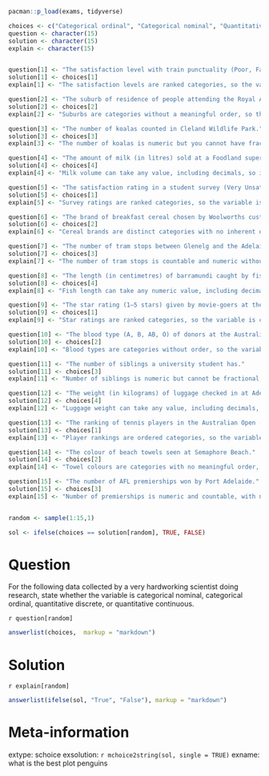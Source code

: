 ```r
pacman::p_load(exams, tidyverse)

choices <- c("Categorical ordinal", "Categorical nominal", "Quantitative discrete", "Quantitative continuous")
question <- character(15)
solution <- character(15)
explain <- character(15)


question[1] <- "The satisfaction level with train punctuality (Poor, Fair, Good, Very Good, Excellent)."
solution[1] <- choices[1]
explain[1] <- "The satisfaction levels are ranked categories, so the variable is categorical ordinal."

question[2] <- "The suburb of residence of people attending the Royal Adelaide Show."
solution[2] <- choices[2]
explain[2] <- "Suburbs are categories without a meaningful order, so the variable is categorical nominal."

question[3] <- "The number of koalas counted in Cleland Wildlife Park."
solution[3] <- choices[3]
explain[3] <- "The number of koalas is numeric but you cannot have fractions of a koala, so it is quantitative discrete."

question[4] <- "The amount of milk (in litres) sold at a Foodland supermarket per day."
solution[4] <- choices[4]
explain[4] <- "Milk volume can take any value, including decimals, so it is quantitative continuous."

question[5] <- "The satisfaction rating in a student survey (Very Unsatisfied, Unsatisfied, Neutral, Satisfied, Very Satisfied)."
solution[5] <- choices[1]
explain[5] <- "Survey ratings are ranked categories, so the variable is categorical ordinal."

question[6] <- "The brand of breakfast cereal chosen by Woolworths customers."
solution[6] <- choices[2]
explain[6] <- "Cereal brands are distinct categories with no inherent order, so the variable is categorical nominal."

question[7] <- "The number of tram stops between Glenelg and the Adelaide city centre."
solution[7] <- choices[3]
explain[7] <- "The number of tram stops is countable and numeric without fractions, so it is quantitative discrete."

question[8] <- "The length (in centimetres) of barramundi caught by fishers in the Murray River."
solution[8] <- choices[4]
explain[8] <- "Fish length can take any numeric value, including decimals, so it is quantitative continuous."

question[9] <- "The star rating (1–5 stars) given by movie-goers at the Palace Nova cinema."
solution[9] <- choices[1]
explain[9] <- "Star ratings are ranked categories, so the variable is categorical ordinal."

question[10] <- "The blood type (A, B, AB, O) of donors at the Australian Red Cross Lifeblood centre."
solution[10] <- choices[2]
explain[10] <- "Blood types are categories without order, so the variable is categorical nominal."

question[11] <- "The number of siblings a university student has."
solution[11] <- choices[3]
explain[11] <- "Number of siblings is numeric but cannot be fractional, so it is quantitative discrete."

question[12] <- "The weight (in kilograms) of luggage checked in at Adelaide Airport."
solution[12] <- choices[4]
explain[12] <- "Luggage weight can take any value, including decimals, so it is quantitative continuous."

question[13] <- "The ranking of tennis players in the Australian Open (1st, 2nd, 3rd, etc.)."
solution[13] <- choices[1]
explain[13] <- "Player rankings are ordered categories, so the variable is categorical ordinal."

question[14] <- "The colour of beach towels seen at Semaphore Beach."
solution[14] <- choices[2]
explain[14] <- "Towel colours are categories with no meaningful order, so the variable is categorical nominal."

question[15] <- "The number of AFL premierships won by Port Adelaide."
solution[15] <- choices[3]
explain[15] <- "Number of premierships is numeric and countable, with no fractions, so it is quantitative discrete."


random <- sample(1:15,1)

sol <- ifelse(choices == solution[random], TRUE, FALSE)


```



Question 
==================
For the following data collected by a very hardworking scientist doing research, state whether the variable is categorical nominal, categorical ordinal, quantitative discrete, or quantitative continuous.

`r question[random]`



```r
answerlist(choices,  markup = "markdown")
```


Solution
===========================

`r explain[random]`
```r
answerlist(ifelse(sol, "True", "False"), markup = "markdown")
```






Meta-information
================
extype: schoice
exsolution: `r mchoice2string(sol, single = TRUE)`
exname: what is the best plot penguins 
